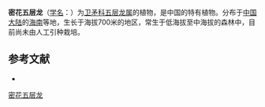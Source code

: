 {{Speciesbox
| name = 密花五层龙
| status = 
| status_system = 
| image =
| genus = Salacia
| species = confertiflora
| authority = Merr.
}}

'''密花五层龙'''（[[学名|学名]]：{{lang|la|''Salacia confertiflora''}}）为[[卫矛科|卫矛科]][[五层龙属|五层龙属]]的植物，是中国的特有植物。分布于[[中国大陆|中国大陆]]的[[海南|海南]]等地，生长于海拔700米的地区，常生于低海拔至中海拔的森林中，目前尚未由人工引种栽培。

== 参考文献 ==
<div class="references-small">
* {{cite web| url =http://www.bioinfo.cn/db05/KmzwSpecies.php?action=view&id=2007| title =密花五层龙| work =《中国高等植物数据库全库》| publisher =中国科学院微生物研究所| author =昆明植物研究所| accessdate =2009-02-22| deadurl =yes| archiveurl =https://web.archive.org/web/20160305024609/http://www.bioinfo.cn/db05/KmzwSpecies.php?action=view&id=2007| archivedate =2016-03-05}}
</div>
{{Taxonbar|from=Q10953382}}

[[Category:五层龙属|密花五层龙]]


{{植物小作品}}